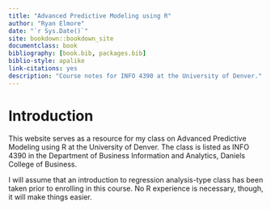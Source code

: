 ```yaml
--- 
title: "Advanced Predictive Modeling using R"
author: "Ryan Elmore"
date: "`r Sys.Date()`"
site: bookdown::bookdown_site
documentclass: book
bibliography: [book.bib, packages.bib]
biblio-style: apalike
link-citations: yes
description: "Course notes for INFO 4390 at the University of Denver."
---
```


# Introduction

This website serves as a resource for my class on Advanced Predictive Modeling
using R at the University of Denver. The class is listed as INFO 4390 in the
Department of Business Information and Analytics, Daniels College of Business. 

I will assume that an introduction to regression analysis-type class has been 
taken prior to enrolling in this course. No R experience is necessary, though, 
it will make things easier. 